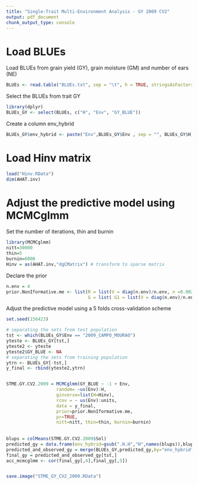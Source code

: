 ---
title: "Single-Trait Multi-Environment Analysis - GY 2009 CV2"
output: pdf_document
chunk_output_type: console
---
# Load BLUEs


Load BLUEs from grain yield (GY), grain moisture (GM) and number of ears (NE)

```{r eval=FALSE, message=FALSE}
BLUEs <- read.table("BLUEs.txt", sep = "\t", h = TRUE, stringsAsFactors = F)
```

Select the BLUEs from trait GY 

```{r eval=FALSE, message=FALSE}
library(dplyr)
BLUEs_GY <- select(BLUEs, c("H", "Env", "GY_BLUE"))
```

Create a column env_hybrid

```{r eval=FALSE, message=FALSE}
BLUEs_GY$env_hybrid <- paste("Env",BLUEs_GY$Env , sep = "", BLUEs_GY$H)
```

# Load Hinv matrix

```{r eval=FALSE, message=FALSE}
load("Hinv.RData")
dim(AHAT.inv)
```


# Adjust the predictive model using MCMCglmm


Set the number of iterations, thin and burnin

```{r eval=FALSE, message=FALSE}
library(MCMCglmm)
nitt=30000
thin=5
burnin=6000
Hinv = as(AHAT.inv,"dgCMatrix") # transform to sparse matrix
```

Declare the prior

```{r eval=FALSE, message=FALSE}
n.env = 4
prior.NonIformative.me <- list(R = list(V = diag(n.env)/n.env, n =0.002), 
                               G = list( G1 = list(V = diag(n.env)/n.env, n = 0.002)))
```


Adjust the predictive model using a 5 folds cross-validation scheme

```{r, eval=FALSE, message=FALSE}
set.seed(156423) 

# separating the sets from test population
tst <- which(BLUEs_GY$Env == "2009_CAMPO_MOURAO")
yteste <- BLUEs_GY[tst,]
yteste2 <- yteste
yteste2$GY_BLUE <- NA
# separating the sets from training population
ytrn <- BLUEs_GY[-tst,]
y_final <- rbind(yteste2,ytrn)


STME.GY.CV2.2009 = MCMCglmm(GY_BLUE ~ -1 + Env,
                   random= ~us(Env):H,
                   ginverse=list(H=Hinv),
                   rcov = ~ us(Env):units,
                   data = y_final, 
                   prior=prior.NonIformative.me,
                   pr=TRUE,
                   nitt=nitt, thin=thin, burnin=burnin)
  
   
blups = colMeans(STME.GY.CV2.2009$Sol)
predicted_gy = data.frame(env_hybrid=gsub(".H.H","H",names(blups)),blups)
predicted_and_observed_gy = merge(BLUEs_GY,predicted_gy,by="env_hybrid")
final_gy = predicted_and_observed_gy[tst,]
acc_mcmcglmm <- cor(final_gy[,4],final_gy[,5])


save.image("STME_GY_CV2_2009.RData")  
```



